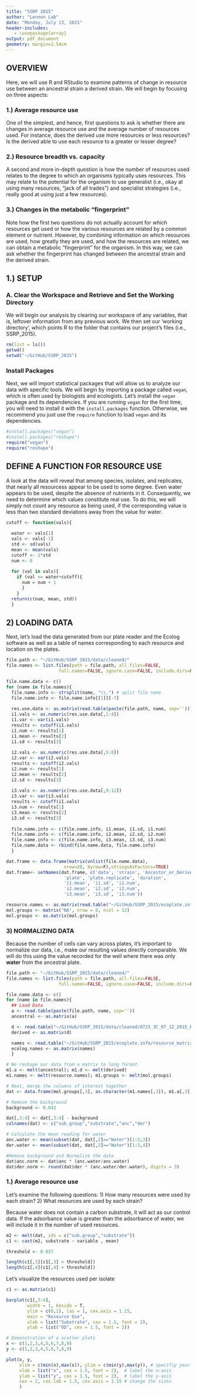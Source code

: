 ```yaml
---
title: "SSRP 2015"
author: "Lennon Lab"
date: "Monday, July 13, 2015"
header-includes:
   - \usepackage{array}
output: pdf_document
geometry: margin=2.54cm
---
```



## OVERVIEW
Here, we will use R and RStudio to examine patterns of change in resource use between an ancestral strain a derived strain. We will begin by focusing on three aspects:

### 1.) Average resource use 
One of the simplest, and hence, first questions to ask is whether there are changes in average resource use and the average number of resources used. For instance, does the derived use more resources or less resources? Is the derived able to use each resource to a greater or lesser degree?

### 2.) Resource breadth vs. capacity
A second and more in-depth question is how the number of resources used relates to the degree to which an organisms typically uses resources. This may relate to the potential for the organism to use generalist (i.e., okay at using many resources, "jack of all trades") and specialist strategies (i.e., really good at using just a few resources).

### 3.) Changes in the metabolic "fingerprint"
Note how the first two questions do not actually account for *which* resources get used or how the various resources are related by a common element or nutrient. However, by combining information on which resources are used, how greatly they are used, and how the resources are related, we can obtain a metabolic "fingerprint" for the organism. In this way, we can ask whether the fingerprint has changed between the ancestral strain and the derived strain.


## 1.) SETUP
### A. Clear the Workspace and Retrieve and Set the Working Directory
We will begin our analysis by clearing our workspace of any variables, that is, leftover information from any previous work. 
We then set our 'working directory', which points R to the folder that contains our project's files (i.e., SSRP_2015).

```r
rm(list = ls()) 
getwd() 
setwd("~/GitHub/SSRP_2015") 
```

### Install Packages
Next, we will import statistical packages that will allow us to analyze our data with specific tools.
We will begin by importing a package called `vegan`, which is often used by biologists and ecologists.
Let's install the `vegan` package and its dependencies. 
If you are running `vegan` for the first time, you will need to install it with the `install.packages` function. 
Otherwise, we recommend you just use the `require` function to load `vegan` and its dependencies.

```r
#install.packages("vegan") 
#install.packages("reshape") 
require("vegan")
require("reshape")
```


## DEFINE A FUNCTION FOR RESOURCE USE
A look at the data will reveal that among species, isolates, and replicates, that nearly all resourcess appear to be used to some degree.
Even water appears to be used, despite the absence of nutrients in it.
Consequently, we need to determine which values constitute real use.
To do this, we will simply not count any resource as being used, if the corresponding value is less than two standard deviations away from the value for water.

```r
cutoff <- function(vals){
  
  water <- vals[1]
  vals <- vals[-1]
  std <- sd(vals)
  mean <- mean(vals)
  cutoff <- 2*std
  num <- 0
  
  for (val in vals){
    if (val <= water+cutoff){
      num = num + 1      
      } 
    } 
  return(c(num, mean, std))
  }
```


## 2) LOADING DATA
Next, let's load the data generated from our plate reader and the Ecolog software as well as a table of names corresponding to each resource and location on the plates.

```r
file.path <- "~/GitHub/SSRP_2015/data/cleaned/"
file.names <- list.files(path = file.path, all.files=FALSE, 
                    full.names=FALSE, ignore.case=FALSE, include.dirs=FALSE)

file.name.data <- c()
for (name in file.names){
  file.name.info <- strsplit(name, "\\.") # split file name 
  file.name.info <- file.name.info[[1]][-7]
  
  res.use.data <- as.matrix(read.table(paste(file.path, name, sep='')))
  i1.vals <- as.numeric(res.use.data[,1:4])
  i1.var <- var(i1.vals)
  results <- cutoff(i1.vals)
  i1.num <- results[1] 
  i1.mean <- results[2]  
  i1.sd <- results[3] 
  
  i2.vals <- as.numeric(res.use.data[,5:8])
  i2.var <- var(i2.vals)
  results <- cutoff(i2.vals)
  i2.num <- results[1] 
  i2.mean <- results[2]  
  i2.sd <- results[3] 
  
  i3.vals <- as.numeric(res.use.data[,9:12])
  i3.var <- var(i3.vals)
  results <- cutoff(i1.vals)
  i3.num <- results[1] 
  i3.mean <- results[2]  
  i3.sd <- results[3] 
  
  file.name.info <- c(file.name.info, i1.mean, i1.sd, i1.num)
  file.name.info <- c(file.name.info, i2.mean, i2.sd, i2.num)
  file.name.info <- c(file.name.info, i3.mean, i3.sd, i3.num)
  file.name.data <- rbind(file.name.data, file.name.info)
  }

dat.frame <- data.frame(matrix(unlist(file.name.data),
                      nrow=28, byrow=F),stringsAsFactors=TRUE)
dat.frame<- setNames(dat.frame, c('data', 'strain', 'Ancestor_or_Derived',
                      'plate', 'plate.replicate', 'duration',
                      'i1.mean', 'i1.sd', 'i1.num',
                      'i2.mean', 'i2.sd', 'i2.num',
                      'i3.mean', 'i3.sd', 'i3.num'))

resource.names <- as.matrix(read.table("~/GitHub/SSRP_2015/ecoplate.info/resource_matrix.txt"))
mol.groups <- matrix("NA", nrow = 8, ncol = 12)
mol.groups <- as.matrix(mol.groups)
```


### 3) NORMALIZING DATA
Because the number of cells can vary across plates, it's important to normalize our data, i.e., make our resulting values directly comparable. We will do this using the value recorded for the well where there was only **water** from the ancestral plate.

```r
file.path <- "~/GitHub/SSRP_2015/data/cleaned/"
file.names <- list.files(path = file.path, all.files=FALSE, 
                    full.names=FALSE, ignore.case=FALSE, include.dirs=FALSE)

file.name.data <- c() 
for (name in file.names){
  ## Load Data
  a <- read.table(paste(file.path, name, sep=''))
  ancestral <- as.matrix(a)

  d <- read.table("~/GitHub/SSRP_2015/data/cleaned/0723_3C_07_12_2015_RNF_parsed.txt")
  derived <- as.matrix(d)

  names <- read.table("~/GitHub/SSRP_2015/ecoplate.info/resource_matrix.txt")
  ecolog.names <- as.matrix(names)
  }

# We reshape our data from a matrix to long format
m1.a <- melt(ancestral); m1.d <- melt(derived)
m1.names <- melt(resource.names); m1.groups <- melt(mol.groups)

# Next, merge the columns of interest together
dat <- data.frame(mol.groups[,3], as.character(m1.names[,3]), m1.a[,3], m1.d[,3])

# Remove the background
background <- 0.042

dat[,3:4] <- dat[,3:4] - background
colnames(dat) <- c("sub.group","substrate","anc","der")

# Calculate the mean reading for water
anc.water <- mean(subset(dat, dat[,2]=="Water")[1:3,3])
der.water <- mean(subset(dat, dat[,2]=="Water")[1:3,4])

#Remove background and Normalize the data
dat$anc.norm <- dat$anc * (anc.water/anc.water) 
dat$der.norm <- round(dat$der * (anc.water/der.water), digits = 3) 
```


### 1.) Average resource use
Let's examine the following questions:
1) How many resources were used by each strain?
2) What resources are used by each strain?

Because water does not contain a carbon substrate, it will act as our control data. If the adsorbance value is greater than the adsorbance of water, we will include it in the number of used resources.

```r
m2 <- melt(dat, ids = c("sub.group","substrate"))
c1 <- cast(m2, substrate ~ variable , mean)

threshold <- 0.037

length(c1[,3][c1[,3] > threshold])
length(c1[,4][c1[,4] > threshold])
```

Let's visualize the resources used per isolate
```r
c1 <- as.matrix(c1)

barplot(c1[,3:4],
        width = 1, beside = T,
        ylim = c(0,1), las = 1, cex.axis = 1.15,
        main = "Resource Use",
        xlab = list("Substrate", cex = 1.5, font = 2),
        ylab = list("OD", cex = 1.5, font = 2))

```


```r
# Demonstration of a scatter plots 
x <- c(1,2,3,4,5,6,7,8,9)
y <- c(1,2,3,4,5,6,7,8,9)

plot(x, y, 
     xlim = c(min(x),max(x)), ylim = c(min(y),max(y)), # specifiy your plot range
     xlab = list("x", cex = 1.5, font = 2),  # label the x-axis
     ylab = list("y", cex = 1.5, font = 2),  # label the y-axis            
     cex = 2, cex.lab = 1.5, cex.axis = 1.15 # change the sizes
     )
```